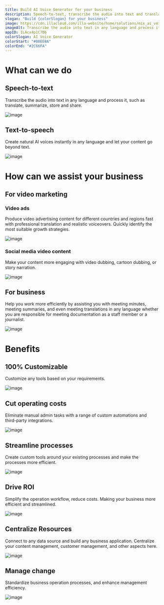 ```yaml
---
title: Build AI Voice Generator for your business
description: Speech-to-text, transcribe the audio into text and translate or summarize it. Text-to-speech, create natural AI voices instantly in any language and let your content go beyond text. 
slogan: "Build {colorSlogan} for your business"
image: https://cdn.illacloud.com/illa-website/home/solutions/mix_ai_voice.webp
imageAlt: Transcribe the audio into text in any language and process it, such as translate, summarize, store and share.
appID: ILAcx4p1C7Bb
colorSlogan: AI Voice Generator
colorStart: "#00EE8A"
colorEnd: "#2C66FA"
---
```


# What can we do

## Speech-to-text

Transcribe the audio into text in any language and process it, such as translate, summarize, store and share.

![image](https://cdn.illacloud.com/official-website/img/solutions/audio/speech-to-text.svg)

## Text-to-speech

Create natural AI voices instantly in any language and let your content go beyond text.

![image](https://cdn.illacloud.com/official-website/img/solutions/audio/text-to-speech.svg)

# How can we assist your business

## For video marketing

### Video ads

Produce video advertising content for different countries and regions fast with professional translation and realistic voiceovers. Quickly identify the most suitable growth strategies.

![image](https://cdn.illacloud.com/official-website/img/solutions/audio/video-ads.gif)

### Social media video content

Make your content more engaging with video dubbing, cartoon dubbing, or story narration.

![image](https://cdn.illacloud.com/official-website/img/solutions/audio/social-media.svg)

## For business

Help you work more efficiently by assisting you with meeting minutes, meeting summaries, and even meeting translations in any language whether you are responsible for meeting documentation as a staff member or a journalist.

![image](https://cdn.illacloud.com/official-website/img/solutions/audio/meeting.svg)

# Benefits

## 100% Customizable

Customize any tools based on your requirements.

![image](https://cdn.illacloud.com/official-website/img/solutions/custom.svg)

## Cut operating costs

Eliminate manual admin tasks with a range of custom automations and third-party integrations.

![image](https://cdn.illacloud.com/official-website/img/solutions/cut-cost.svg)

## Streamline processes

Create custom tools around your existing processes and make the processes more efficient.

![image](https://cdn.illacloud.com/official-website/img/solutions/process.svg)

## Drive ROI

Simplify the operation workflow, reduce costs. Making your business more efficient and streamlined.

![image](https://cdn.illacloud.com/official-website/img/solutions/roi.svg)

## Centralize Resources

Connect to any data source and build any business application. Centralize your content management, customer management, and other aspects here.

![image](https://cdn.illacloud.com/official-website/img/solutions/centralize.svg)

## Manage change

Standardize business operation processes, and enhance management efficiency.

![image](https://cdn.illacloud.com/official-website/img/solutions/change.svg)
